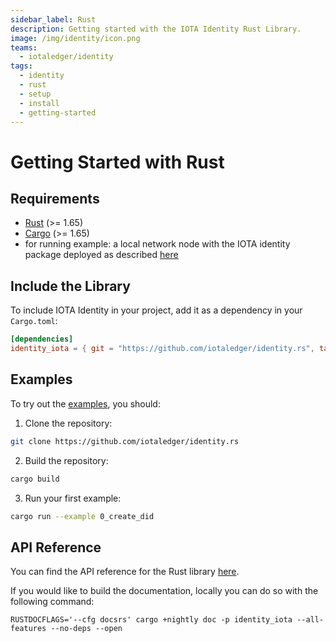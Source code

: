 ```yaml
---
sidebar_label: Rust
description: Getting started with the IOTA Identity Rust Library.
image: /img/identity/icon.png
teams:
  - iotaledger/identity
tags:
  - identity
  - rust
  - setup
  - install
  - getting-started
---
```

# Getting Started with Rust

## Requirements

- [Rust](https://www.rust-lang.org/) (>= 1.65)
- [Cargo](https://doc.rust-lang.org/cargo/) (>= 1.65)
- for running example: a local network node with the IOTA identity package deployed as described [here](./local-network-setup)

## Include the Library

To include IOTA Identity in your project, add it as a dependency in your `Cargo.toml`:

```toml
[dependencies]
identity_iota = { git = "https://github.com/iotaledger/identity.rs", tag = "v1.6.0-alpha"}
```

## Examples

To try out the [examples](https://github.com/iotaledger/identity.rs/tree/v1.6.0-alpha/examples), you should:

1. Clone the repository:

```bash
git clone https://github.com/iotaledger/identity.rs
```

2. Build the repository:

```bash
cargo build
```

3. Run your first example:

```bash
cargo run --example 0_create_did
```

## API Reference

You can find the API reference for the Rust library [here](https://iotaledger.github.io/identity.rs/identity_iota/index.html).

If you would like to build the documentation, locally you can do so with the following command:

```
RUSTDOCFLAGS='--cfg docsrs' cargo +nightly doc -p identity_iota --all-features --no-deps --open
```
